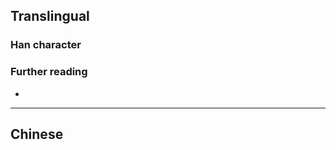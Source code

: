 {{character info}}
==Translingual==

===Han character===
{{Han char|rn=86|rad=火|as=15|sn=19|four=|canj=FFF,XXFFF|ids=⿱⿲火言火火}}

===Further reading===
* {{Han ref|kx=0687.040|dkj=19561|hdz=32246.020|uh=7215|ud=29205}}

----

==Chinese==
{{zh-see|燮|a}}